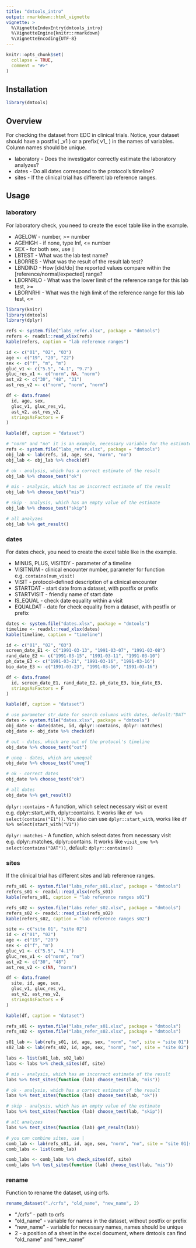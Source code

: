 ```yaml
---
title: "dmtools_intro"
output: rmarkdown::html_vignette
vignette: >
  %\VignetteIndexEntry{dmtools_intro}
  %\VignetteEngine{knitr::rmarkdown}
  %\VignetteEncoding{UTF-8}
---
```


```r
knitr::opts_chunk$set(
  collapse = TRUE,
  comment = "#>"
)
```

## Installation
```r
library(dmtools)
```

## Overview
For checking the dataset from EDC in clinical trials. 
Notice, your dataset should have a postfix( \_v1 ) or a prefix( v1\_ ) in the names of variables. Column names should be unique.

* laboratory - Does the investigator correctly estimate the laboratory analyzes?
* dates - Do all dates correspond to the protocol's timeline?
* sites - If the clinical trial has different lab reference ranges.

## Usage

### laboratory

For laboratory check, you need to create the excel table like in the example.  

* AGELOW - number, >= number
* AGEHIGH - if none, type Inf, <= number  
* SEX - for both sex, use `|`
* LBTEST - What was the lab test name?
* LBORRES - What was the result of the result lab test?
* LBNDIND - How [did/do] the reported values compare within the [reference/normal/expected] range?
* LBORNRLO - What was the lower limit of the reference range for this lab test, >= 
* LBORNRHI - What was the high limit of the reference range for this lab test, <=

```r
library(knitr)
library(dmtools)
library(dplyr)

refs <- system.file("labs_refer.xlsx", package = "dmtools")
refers <- readxl::read_xlsx(refs)
kable(refers, caption = "lab reference ranges")
```


```r

id <- c("01", "02", "03")
age <- c("19", "20", "22")
sex <- c("f", "m", "m")
gluc_v1 <- c("5.5", "4.1", "9.7")
gluc_res_v1 <- c("norm", NA, "norm")
ast_v2 <- c("30", "48", "31")
ast_res_v2 <- c("norm", "norm", "norm")

df <- data.frame(
  id, age, sex,
  gluc_v1, gluc_res_v1,
  ast_v2, ast_res_v2,
  stringsAsFactors = F
)

kable(df, caption = "dataset")
```


```r
# "norm" and "no" it is an example, necessary variable for the estimate, get from the dataset
refs <- system.file("labs_refer.xlsx", package = "dmtools")
obj_lab <- lab(refs, id, age, sex, "norm", "no")
obj_lab <- obj_lab %>% check(df)

# ok - analysis, which has a correct estimate of the result
obj_lab %>% choose_test("ok")

# mis - analysis, which has an incorrect estimate of the result
obj_lab %>% choose_test("mis")

# skip - analysis, which has an empty value of the estimate
obj_lab %>% choose_test("skip")

# all analyzes 
obj_lab %>% get_result()
```

### dates

For dates check, you need to create the excel table like in the example.

* MINUS, PLUS, VISITDY - parameter of a timeline
* VISITNUM - clinical encounter number, parameter for function e.g. `contains(num_visit)`
* VISIT - protocol-defined description of a clinical encounter
* STARTDAT - start date from a dataset, with postfix or prefix
* STARTVISIT - friendly name of start date
* IS_EQUAL - check date equality within a visit
* EQUALDAT - date for check equality from a dataset, with postfix or prefix

```r

dates <- system.file("dates.xlsx", package = "dmtools")
timeline <- readxl::read_xlsx(dates)
kable(timeline, caption = "timeline")
```

```r

id <- c("01", "02", "03")
screen_date_E1 <- c("1991-03-13", "1991-03-07", "1991-03-08")
rand_date_E2 <- c("1991-03-15", "1991-03-11", "1991-03-10")
ph_date_E3 <- c("1991-03-21", "1991-03-16", "1991-03-16")
bio_date_E3 <- c("1991-03-23", "1991-03-16", "1991-03-16")

df <- data.frame(
  id, screen_date_E1, rand_date_E2, ph_date_E3, bio_date_E3,
  stringsAsFactors = F
)

kable(df, caption = "dataset")
```


```r
# use parameter str_date for search columns with dates, default:"DAT"
dates <- system.file("dates.xlsx", package = "dmtools")
obj_date <- date(dates, id, dplyr::contains, dplyr::matches)
obj_date <- obj_date %>% check(df)

# out - dates, which are out of the protocol's timeline
obj_date %>% choose_test("out")

# uneq - dates, which are unequal
obj_date %>% choose_test("uneq")

# ok - correct dates
obj_date %>% choose_test("ok")

# all dates
obj_date %>% get_result()
```
`dplyr::contains` - A function, which select necessary visit or event e.g. dplyr::start_with, dplyr::contains. It works like `df %>% select(contains("E1"))`. You also can use `dplyr::start_with`, works like `df %>% select(start_with("V1"))`

`dplyr::matches` - A function, which select dates from necessary visit e.g. dplyr::matches, dplyr::contains. It works like `visit_one %>% select(contains("DAT"))`, default: `dplyr::contains()`

### sites

If the clinical trial has different sites and lab reference ranges.

```r
refs_s01 <- system.file("labs_refer_s01.xlsx", package = "dmtools")
refers_s01 <- readxl::read_xlsx(refs_s01)
kable(refers_s01, caption = "lab reference ranges s01")

refs_s02 <- system.file("labs_refer_s02.xlsx", package = "dmtools")
refers_s02 <- readxl::read_xlsx(refs_s02)
kable(refers_s02, caption = "lab reference ranges s02")
```

```r
site <- c("site 01", "site 02")
id <- c("01", "02")
age <- c("19", "20")
sex <- c("f", "m")
gluc_v1 <- c("5.5", "4.1")
gluc_res_v1 <- c("norm", "no")
ast_v2 <- c("30", "48")
ast_res_v2 <- c(NA, "norm")

df <- data.frame(
  site, id, age, sex,
  gluc_v1, gluc_res_v1,
  ast_v2, ast_res_v2,
  stringsAsFactors = F
)

kable(df, caption = "dataset")
```

``` r
refs_s01 <- system.file("labs_refer_s01.xlsx", package = "dmtools")
refs_s02 <- system.file("labs_refer_s02.xlsx", package = "dmtools")

s01_lab <- lab(refs_s01, id, age, sex, "norm", "no", site = "site 01")
s02_lab <- lab(refs_s02, id, age, sex, "norm", "no", site = "site 02")

labs <- list(s01_lab, s02_lab)
labs <- labs %>% check_sites(df, site)

# mis - analysis, which has an incorrect estimate of the result
labs %>% test_sites(function (lab) choose_test(lab, "mis"))

# ok - analysis, which has a correct estimate of the result
labs %>% test_sites(function (lab) choose_test(lab, "ok")) 

# skip - analysis, which has an empty value of the estimate
labs %>% test_sites(function (lab) choose_test(lab, "skip"))

# all analyzes
labs %>% test_sites(function (lab) get_result(lab))

# you can combine sites, use |
comb_lab <- lab(refs_s01, id, age, sex, "norm", "no", site = "site 01|site 02")
comb_labs <- list(comb_lab)

comb_labs <- comb_labs %>% check_sites(df, site)
comb_labs %>% test_sites(function (lab) choose_test(lab, "mis"))
```

### rename

Function to rename the dataset, using crfs.

```r
rename_dataset("./crfs", "old_name", "new_name", 2)
```

* "./crfs" - path to crfs
* "old_name" - variable for names in the dataset, without postfix or prefix
* "new_name" - variable for necessary names, names should be unique
* 2 - a position of a sheet in the excel document, where dmtools can find "old_name" and "new_name"
